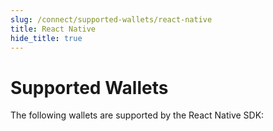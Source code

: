 ```yaml
---
slug: /connect/supported-wallets/react-native
title: React Native
hide_title: true
---
```


# Supported Wallets


The following wallets are supported by the React Native SDK:

<div className="row" style={{ marginBottom: 12, padding: 8, paddingTop: 0 }}>
  <div className="col col--4" style={{ padding: 8 }}>
    <QuickstartCard
      name="Smart Wallet"
      link="/react-native/wallets#smart-wallet"
      image="/assets/wallets/smart-wallet.svg"
      description="Deploy smart contract wallets for your users"
    />
  </div>
  <div className="col col--4" style={{ padding: 8 }}>
    <QuickstartCard
      name="Local Wallet"
      link="/react-native/wallets#local-wallet"
      image="/assets/wallets/local-wallet.svg"
      description="Generate wallets for new users"
    />
  </div>
  <div className="col col--4" style={{ padding: 8 }}>
    <QuickstartCard
      name="Magic Link"
      link="https://github.com/thirdweb-dev/js/blob/main/packages/react-native/src/evm/wallets/wallets/magic-link.tsx"
      image="/assets/wallets/magic.png"
      description="Connect with email, phone number or social Login"
    />
  </div>
  <div className="col col--4" style={{ padding: 8 }}>
    <QuickstartCard
      name="Paper"
      link="/react-native/wallets#emailphone-number-wallet"
      image="/assets/wallets/paper.svg"
      description="Connect with email"
    />
  </div>
  <div className="col col--4" style={{ padding: 8 }}>
    <QuickstartCard
      name="MetaMask"
      link="/react-native/wallets#metamask-rainbow-and-trust-wallets"
      image="/assets/wallets/metamask.png"
      description="Connect with MetaMask (default)"
    />
  </div>
  <div className="col col--4" style={{ padding: 8 }}>
    <QuickstartCard
      name="Coinbase"
      link="/react-native/wallets#coinbase-wallet"
      image="/assets/wallets/coinbase.png"
      description="Connect with Coinbase Wallet"
    />
  </div>
  <div className="col col--4" style={{ padding: 8 }}>
    <QuickstartCard
      name="Trust"
      link="/react-native/wallets#metamask-rainbow-and-trust-wallets"
      image="/assets/wallets/trust.png"
      description="Connect with Trust Wallet (default)"
    />
  </div>
  <div className="col col--4" style={{ padding: 8 }}>
    <QuickstartCard
      name="WalletConnect"
      link="/react-native/wallets#walletconnect"
      image="/assets/wallets/walletconnect.svg"
      description="Connect with Wallet Connect"
    />
  </div>
  <div className="col col--4" style={{ padding: 8 }}>
    <QuickstartCard
      name="Rainbow"
      link="/react-native/wallets#metamask-rainbow-and-trust-wallets"
      image="/assets/wallets/rainbow.svg"
      description="Connect with Rainbow Connect (default)"
    />
  </div>
</div>
